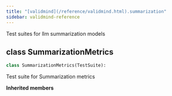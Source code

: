 ```yaml
---
title: "[validmind](/reference/validmind.html).summarization"
sidebar: validmind-reference
---
```


Test suites for llm summarization models

## [class]{.muted} SummarizationMetrics

<!-- class.qmd.jinja2 - class definition -->

```python
class SummarizationMetrics(TestSuite):
```

Test suite for Summarization metrics

**Inherited members**
